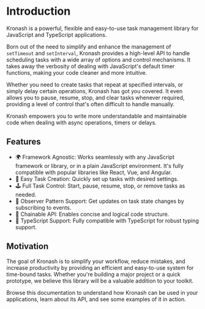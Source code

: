# Introduction

Kronash is a powerful, flexible and easy-to-use task management library for JavaScript and TypeScript applications.

Born out of the need to simplify and enhance the management of `setTimeout` and `setInterval`, Kronash provides a high-level API to handle scheduling tasks with a wide array of options and control mechanisms. It takes away the verbosity of dealing with JavaScript's default timer functions, making your code cleaner and more intuitive.

Whether you need to create tasks that repeat at specified intervals, or simply delay certain operations, Kronash has got you covered. It even allows you to pause, resume, stop, and clear tasks whenever required, providing a level of control that's often difficult to handle manually.

Kronash empowers you to write more understandable and maintainable code when dealing with async operations, timers or delays.

## Features

- 🌍 Framework Agnostic: Works seamlessly with any JavaScript framework or library, or in a plain JavaScript environment. It's fully compatible with popular libraries like React, Vue, and Angular.
- 🚀 Easy Task Creation: Quickly set up tasks with desired settings.
- 🕹️ Full Task Control: Start, pause, resume, stop, or remove tasks as needed.
- 👀 Observer Pattern Support: Get updates on task state changes by subscribing to events.
- 🔗 Chainable API: Enables concise and logical code structure.
- 💅 TypeScript Support: Fully compatible with TypeScript for robust typing support.

## Motivation

The goal of Kronash is to simplify your workflow, reduce mistakes, and increase productivity by providing an efficient and easy-to-use system for time-bound tasks. Whether you're building a major project or a quick prototype, we believe this library will be a valuable addition to your toolkit.

Browse this documentation to understand how Kronash can be used in your applications, learn about its API, and see some examples of it in action.
